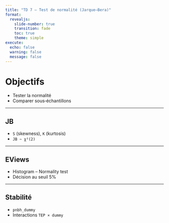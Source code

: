 ```yaml
---
title: "TD 7 — Test de normalité (Jarque–Bera)"
format:
  revealjs:
    slide-number: true
    transition: fade
    toc: true
    theme: simple
execute:
  echo: false
  warning: false
  message: false
---
```


# Objectifs
- Tester la normalité
- Comparer sous‑échantillons

---

## JB
- `S` (skewness), `K` (kurtosis)
- `JB ~ χ²(2)`

---

## EViews
- Histogram – Normality test
- Décision au seuil 5%

---

## Stabilité
- `pnbh_dummy`
- Interactions `TEP × dummy`
